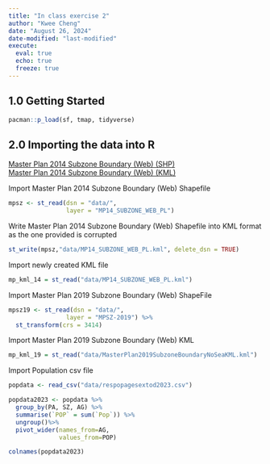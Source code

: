 ```yaml
---
title: "In class exercise 2"
author: "Kwee Cheng"
date: "August 26, 2024"
date-modified: "last-modified"
execute: 
  eval: true
  echo: true
  freeze: true
---
```


## **1.0 Getting Started**

```r
pacman::p_load(sf, tmap, tidyverse)
```

## 2.0 Importing the data into R

[Master Plan 2014 Subzone Boundary (Web) (SHP)](https://beta.data.gov.sg/datasets/d_d14da225fccf921049ab64238ff473d9/view)\
[Master Plan 2014 Subzone Boundary (Web) (KML)](https://beta.data.gov.sg/datasets/d_5cb80a95445f236737f6bc2bfe5f159d/view)

Import Master Plan 2014 Subzone Boundary (Web) Shapefile

```r
mpsz <- st_read(dsn = "data/", 
                layer = "MP14_SUBZONE_WEB_PL")
```

Write Master Plan 2014 Subzone Boundary (Web) Shapefile into KML format as the one provided is corrupted

```r
st_write(mpsz,"data/MP14_SUBZONE_WEB_PL.kml", delete_dsn = TRUE)
```

Import newly created KML file

```r
mp_kml_14 = st_read("data/MP14_SUBZONE_WEB_PL.kml")
```

Import Master Plan 2019 Subzone Boundary (Web) ShapeFile

```r
mpsz19 <- st_read(dsn = "data/", 
                layer = "MPSZ-2019") %>%
  st_transform(crs = 3414)
```

Import Master Plan 2019 Subzone Boundary (Web) KML

```r
mp_kml_19 = st_read("data/MasterPlan2019SubzoneBoundaryNoSeaKML.kml")
```

Import Population csv file

```r
popdata <- read_csv("data/respopagesextod2023.csv")
```

```r
popdata2023 <- popdata %>%
  group_by(PA, SZ, AG) %>%
  summarise(`POP` = sum(`Pop`)) %>%
  ungroup()%>%
  pivot_wider(names_from=AG, 
              values_from=POP)

colnames(popdata2023)
```
